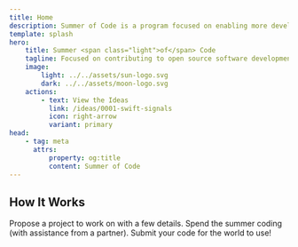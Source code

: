 ```yaml
---
title: Home
description: Summer of Code is a program focused on enabling more developers to work on open source software.
template: splash
hero:
    title: Summer <span class="light">of</span> Code
    tagline: Focused on contributing to open source software development, Summer of Code contributors work on open source projects that interest them over a 12+ week period alongside other interested contributors.
    image:
        light: ../../assets/sun-logo.svg
        dark: ../../assets/moon-logo.svg
    actions:
        - text: View the Ideas
          link: /ideas/0001-swift-signals
          icon: right-arrow
          variant: primary
head:
    - tag: meta
      attrs:
          property: og:title
          content: Summer of Code
---
```



## How It Works

<CardGrid>
    <Card title="Submit Proposals" icon="approve-check-circle">
        Propose a project to work on with a few details.
    </Card>
    <Card title="Write Code" icon="seti:json">
        Spend the summer coding (with assistance from a partner).
    </Card>
    <Card title="Share Projects" icon="rocket">
        Submit your code for the world to use!
    </Card>
</CardGrid>
